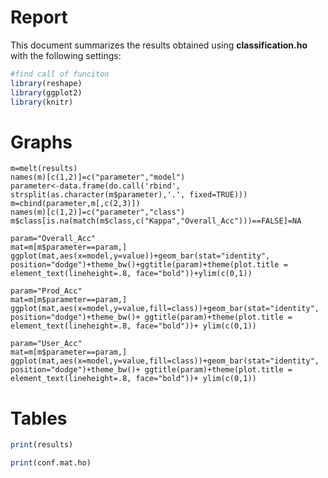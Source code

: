 Report
========================================================

This document summarizes the results obtained using **classification.ho** with the following settings:

```{r, echo=FALSE}
#find call of funciton
library(reshape)
library(ggplot2)
library(knitr)
```

Graphs
========================================================

```{rwarning=FALSE, eval=TRUE, message=FALSE, tidy=TRUE, echo=FALSE, fig.show='hold', fig.align='center'}
m=melt(results)
names(m)[c(1,2)]=c("parameter","model")
parameter<-data.frame(do.call('rbind', strsplit(as.character(m$parameter),'.', fixed=TRUE)))
m=cbind(parameter,m[,c(2,3)])
names(m)[c(1,2)]=c("parameter","class")
m$class[is.na(match(m$class,c("Kappa","Overall_Acc")))==FALSE]=NA

param="Overall_Acc"
mat=m[m$parameter==param,]
ggplot(mat,aes(x=model,y=value))+geom_bar(stat="identity", position="dodge")+theme_bw()+ggtitle(param)+theme(plot.title = element_text(lineheight=.8, face="bold"))+ylim(c(0,1))

param="Prod_Acc"
mat=m[m$parameter==param,]
ggplot(mat,aes(x=model,y=value,fill=class))+geom_bar(stat="identity", position="dodge")+theme_bw()+ ggtitle(param)+theme(plot.title = element_text(lineheight=.8, face="bold"))+ ylim(c(0,1))

param="User_Acc"
mat=m[m$parameter==param,]
ggplot(mat,aes(x=model,y=value,fill=class))+geom_bar(stat="identity", position="dodge")+theme_bw()+ ggtitle(param)+theme(plot.title = element_text(lineheight=.8, face="bold"))+ ylim(c(0,1))
```

Tables
========================================================
```{r}
print(results)
```

```{r}
print(conf.mat.ho)
```

